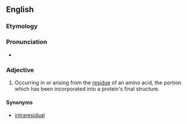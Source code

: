 ==English==


===Etymology===

{{prefix|intra|residue}}

===Pronunciation===

* {{a|US}} {{IPA|ɪntɹəˈɹɛzɪdu}}

===Adjective===
{{en-adj|-}}

#{{biochemistry|spectroscopy}} Occurring in or arising from the [[residue]] of an amino acid, the portion which has been incorporated into a protein's final structure.

====Synonyms====
*[[intraresidual]]
